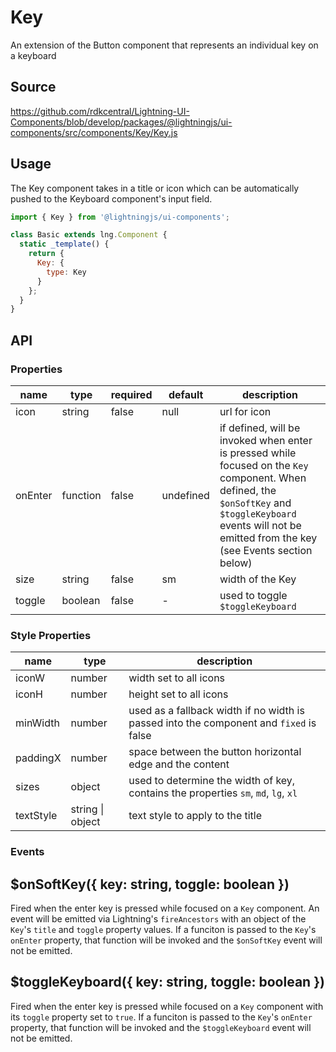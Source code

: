 
# Key

An extension of the Button component that represents an individual key on a keyboard

## Source

https://github.com/rdkcentral/Lightning-UI-Components/blob/develop/packages/@lightningjs/ui-components/src/components/Key/Key.js

## Usage

The Key component takes in a title or icon which can be automatically pushed to the Keyboard component's input field.

```js
import { Key } from '@lightningjs/ui-components';

class Basic extends lng.Component {
  static _template() {
    return {
      Key: {
        type: Key
      }
    };
  }
}
```

<Canvas>
  <Story id="keyboard-key--basic" />
</Canvas>

## API

### Properties

| name    | type     | required | default   | description                                                                                                                                                                                                     |
| ------- | -------- | -------- | --------- | --------------------------------------------------------------------------------------------------------------------------------------------------------------------------------------------------------------- |
| icon    | string   | false    | null      | url for icon                                                                                                                                                                                                    |
| onEnter | function | false    | undefined | if defined, will be invoked when enter is pressed while focused on the `Key` component. When defined, the `$onSoftKey` and `$toggleKeyboard` events will not be emitted from the key (see Events section below) |
| size    | string   | false    | sm        | width of the Key                                                                                                                                                                                                |
| toggle  | boolean  | false    | -         | used to toggle `$toggleKeyboard`                                                                                                                                                                                |

### Style Properties

| name      | type             | description                                                                            |
| --------- | ---------------- | -------------------------------------------------------------------------------------- |
| iconW     | number           | width set to all icons                                                                 |
| iconH     | number           | height set to all icons                                                                |
| minWidth  | number           | used as a fallback width if no width is passed into the component and `fixed` is false |
| paddingX  | number           | space between the button horizontal edge and the content                               |
| sizes     | object           | used to determine the width of key, contains the properties `sm`, `md`, `lg`, `xl`     |
| textStyle | string \| object | text style to apply to the title                                                       |

### Events

## $onSoftKey({ key: string, toggle: boolean })

Fired when the enter key is pressed while focused on a `Key` component. An event will be emitted
via Lightning's `fireAncestors` with an object of the `Key`'s `title` and `toggle` property values.
If a funciton is passed to the `Key`'s `onEnter` property, that function will be invoked and the
`$onSoftKey` event will not be emitted.

## $toggleKeyboard({ key: string, toggle: boolean })

Fired when the enter key is pressed while focused on a `Key` component with its `toggle` property
set to `true`. If a funciton is passed to the `Key`'s `onEnter` property, that function will be invoked and the
`$toggleKeyboard` event will not be emitted.
